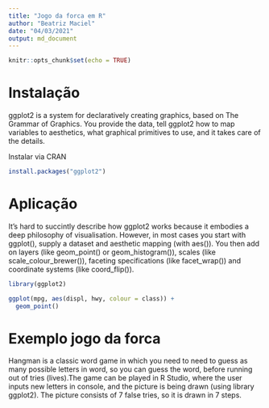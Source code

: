 ```yaml
---
title: "Jogo da forca em R"
author: "Beatriz Maciel"
date: "04/03/2021"
output: md_document
---
```




```r
knitr::opts_chunk$set(echo = TRUE)
```

# Instalação

ggplot2 is a system for declaratively creating graphics, based on The Grammar of Graphics. You provide the data, tell ggplot2 how to map variables to aesthetics, what graphical primitives to use, and it takes care of the details.

Instalar via CRAN
```r
install.packages("ggplot2")
```

# Aplicação

It's hard to succintly describe how ggplot2 works because it embodies a deep philosophy of visualisation. However, in most cases you start with ggplot(), supply a dataset and aesthetic mapping (with aes()). You then add on layers (like geom_point() or geom_histogram()), scales (like scale_colour_brewer()), faceting specifications (like facet_wrap()) and coordinate systems (like coord_flip()).


```r
library(ggplot2)

ggplot(mpg, aes(displ, hwy, colour = class)) + 
  geom_point()
```


# Exemplo jogo da forca

Hangman is a classic word game in which you need to need to guess as many possible letters in word, so you can guess the word, before running out of tries (lives).The game can be played in R Studio, where the user inputs new letters in console, and the picture is being drawn (using library ggplot2). The picture consists of 7 false tries, so  it is drawn in 7 steps.





